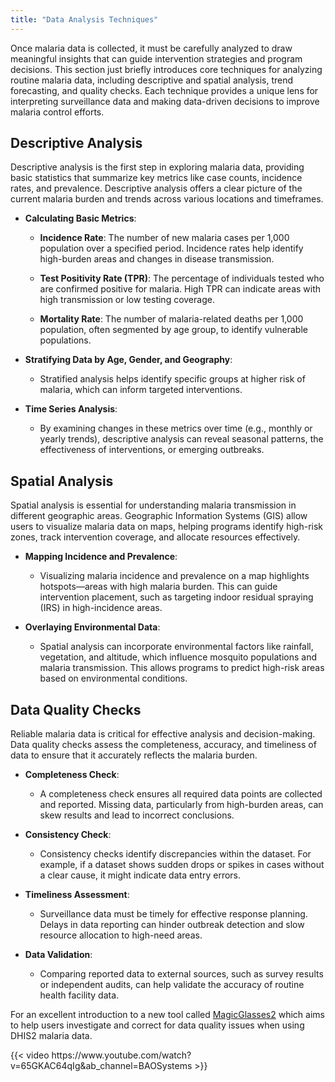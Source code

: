 ```yaml
---
title: "Data Analysis Techniques"
---
```


Once malaria data is collected, it must be carefully analyzed to draw meaningful insights that can guide intervention strategies and program decisions. This section just briefly introduces core techniques for analyzing routine malaria data, including descriptive and spatial analysis, trend forecasting, and quality checks. Each technique provides a unique lens for interpreting surveillance data and making data-driven decisions to improve malaria control efforts.

## **Descriptive Analysis**

Descriptive analysis is the first step in exploring malaria data, providing basic statistics that summarize key metrics like case counts, incidence rates, and prevalence. Descriptive analysis offers a clear picture of the current malaria burden and trends across various locations and timeframes.

-   **Calculating Basic Metrics**:

    -   **Incidence Rate**: The number of new malaria cases per 1,000 population over a specified period. Incidence rates help identify high-burden areas and changes in disease transmission.

    -   **Test Positivity Rate (TPR)**: The percentage of individuals tested who are confirmed positive for malaria. High TPR can indicate areas with high transmission or low testing coverage.

    -   **Mortality Rate**: The number of malaria-related deaths per 1,000 population, often segmented by age group, to identify vulnerable populations.

-   **Stratifying Data by Age, Gender, and Geography**:

    -   Stratified analysis helps identify specific groups at higher risk of malaria, which can inform targeted interventions.

-   **Time Series Analysis**:

    -   By examining changes in these metrics over time (e.g., monthly or yearly trends), descriptive analysis can reveal seasonal patterns, the effectiveness of interventions, or emerging outbreaks.

## **Spatial Analysis**

Spatial analysis is essential for understanding malaria transmission in different geographic areas. Geographic Information Systems (GIS) allow users to visualize malaria data on maps, helping programs identify high-risk zones, track intervention coverage, and allocate resources effectively.

-   **Mapping Incidence and Prevalence**:

    -   Visualizing malaria incidence and prevalence on a map highlights hotspots---areas with high malaria burden. This can guide intervention placement, such as targeting indoor residual spraying (IRS) in high-incidence areas.

-   **Overlaying Environmental Data**:

    -   Spatial analysis can incorporate environmental factors like rainfall, vegetation, and altitude, which influence mosquito populations and malaria transmission. This allows programs to predict high-risk areas based on environmental conditions.

## **Data Quality Checks**

Reliable malaria data is critical for effective analysis and decision-making. Data quality checks assess the completeness, accuracy, and timeliness of data to ensure that it accurately reflects the malaria burden.

-   **Completeness Check**:

    -   A completeness check ensures all required data points are collected and reported. Missing data, particularly from high-burden areas, can skew results and lead to incorrect conclusions.

-   **Consistency Check**:

    -   Consistency checks identify discrepancies within the dataset. For example, if a dataset shows sudden drops or spikes in cases without a clear cause, it might indicate data entry errors.

-   **Timeliness Assessment**:

    -   Surveillance data must be timely for effective response planning. Delays in data reporting can hinder outbreak detection and slow resource allocation to high-need areas.

-   **Data Validation**:

    -   Comparing reported data to external sources, such as survey results or independent audits, can help validate the accuracy of routine health facility data.

For an excellent introduction to a new tool called [MagicGlasses2](https://github.com/jpainter/MagicGlasses2) which aims to help users investigate and correct for data quality issues when using DHIS2 malaria data.

{{< video https://www.youtube.com/watch?v=65GKAC64qIg&ab_channel=BAOSystems >}}
